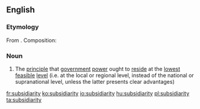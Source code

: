 ==English==
{{wikipedia|Subsidiarity}}
===Etymology===
From {{etyl|la}} {{term|lang=la|subsidiarius}}. Composition: {{suffix|subsidiary|ity}}

===Noun===
{{en-noun|-}}

# The [[principle]] that [[government]] [[power]] ought to [[reside]] at the [[lowest]] [[feasible]] [[level]] (i.e. at the local or regional level, instead of the national or supranational level, unless the latter presents clear advantages)

[[fr:subsidiarity]]
[[ko:subsidiarity]]
[[io:subsidiarity]]
[[hu:subsidiarity]]
[[pl:subsidiarity]]
[[ta:subsidiarity]]